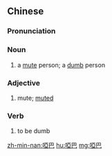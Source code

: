{{also|哑巴}}
==Chinese==
{{zh-forms|s=哑巴}}

===Pronunciation===
{{zh-pron
|m=yǎba
|c=aa2 baa1
|cat=n
}}

===Noun===
{{zh-noun}}

# a [[mute]] person; a [[dumb]] person

===Adjective===
{{zh-adj}}

# mute; [[muted]]

===Verb===
{{zh-verb}}

# to be dumb

[[zh-min-nan:啞巴]]
[[hu:啞巴]]
[[mg:啞巴]]